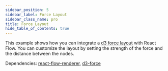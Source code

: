 ```yaml
---
sidebar_position: 5
sidebar_label: Force Layout
sidebar_class_name: pro
title: Force Layout
hide_table_of_contents: true
---
```



This example shows how you can integrate a [d3 force layout](https://github.com/d3/d3-force) with React Flow. You can customize the layout by setting the strength of the force and the distance between the nodes.

Dependencies: [react-flow-renderer](https://www.npmjs.com/package/react-flow-renderer), [d3-force](https://www.npmjs.com/package/d3-force)

<ProExampleViewer slug="force-layout" />

